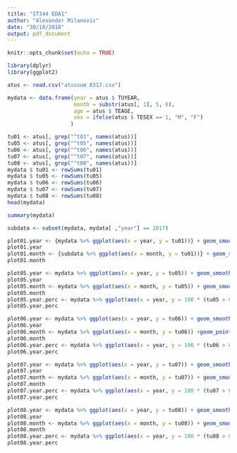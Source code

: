```yaml
---
title: "ST344 EDA1"
author: "Alexander Milanovic"
date: "30/10/2018"
output: pdf_document
---
```


```r
knitr::opts_chunk$set(echo = TRUE)
```

```r
library(dplyr)
library(ggplot2)
```

```r
atus <- read.csv("atussum_0317.csv")
```

```r
mydata <- data.frame(year = atus $ TUYEAR,
                     month = substr(atus[, 1], 5, 6),
                     age = atus $ TEAGE,
                     sex = ifelse(atus $ TESEX == 1, "M", "F")
                    )
```

```r
tu01 <- atus[, grep("^t01", names(atus))]
tu05 <- atus[, grep("^t05", names(atus))]
tu06 <- atus[, grep("^t06", names(atus))]
tu07 <- atus[, grep("^t07", names(atus))]
tu08 <- atus[, grep("^t08", names(atus))]
mydata $ tu01 <- rowSums(tu01)
mydata $ tu05 <- rowSums(tu05)
mydata $ tu06 <- rowSums(tu06)
mydata $ tu07 <- rowSums(tu07)
mydata $ tu08 <- rowSums(tu08)
head(mydata)
```

```r
summary(mydata)
```
```r
subdata <- subset(mydata, mydata[ ,"year"] == 2017)
```

```r
plot01.year <- {mydata %>% ggplot(aes(x = year, y = tu01))} + geom_smooth()
plot01.year
plot01.month <- {subdata %>% ggplot(aes(x = month, y = tu01))} + geom_smooth()
plot01.month
```


```r
plot05.year <- mydata %>% ggplot(aes(x = year, y = tu05)) + geom_smooth()
plot05.year
plot05.month <- mydata %>% ggplot(aes(x = month, y = tu05)) + geom_smooth()
plot05.month
plot05.year.perc <- mydata %>% ggplot(aes(x = year, y = 100 * (tu05 > 0))) + geom_smooth()
plot05.year.perc
```

```r
plot06.year <- mydata %>% ggplot(aes(x = year, y = tu06)) + geom_smooth()
plot06.year
plot06.month <- mydata %>% ggplot(aes(x = month, y = tu06)) +geom_point()
plot06.month
plot06.year.perc <- mydata %>% ggplot(aes(x = year, y = 100 * (tu06 > 0))) + geom_smooth()
plot06.year.perc
```

```r
plot07.year <- mydata %>% ggplot(aes(x = year, y = tu07)) + geom_smooth()
plot07.year
plot07.month <- mydata %>% ggplot(aes(x = month, y = tu07)) + geom_smooth()
plot07.month
plot07.year.perc <- mydata %>% ggplot(aes(x = year, y = 100 * (tu07 > 0))) + geom_smooth()
plot07.year.perc
```

```r
plot08.year <- mydata %>% ggplot(aes(x = year, y = tu08)) + geom_smooth()
plot08.year
plot08.month <- mydata %>% ggplot(aes(x = month, y = tu08)) + geom_smooth()
plot08.month
plot08.year.perc <- mydata %>% ggplot(aes(x = year, y = 100 * (tu08 > 0))) + geom_smooth()
plot08.year.perc
```
